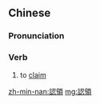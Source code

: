 ==Chinese==
{{zh-forms|s=认领}}

===Pronunciation===
{{zh-pron
|m=rènlíng
|c=jing6 ling5
|mn=qz,tp,xm:līn-niá/kh,zz:jīn-niá
|cat=v
}}

===Verb===
{{zh-verb}}

# to [[claim]]

[[zh-min-nan:認領]]
[[mg:認領]]